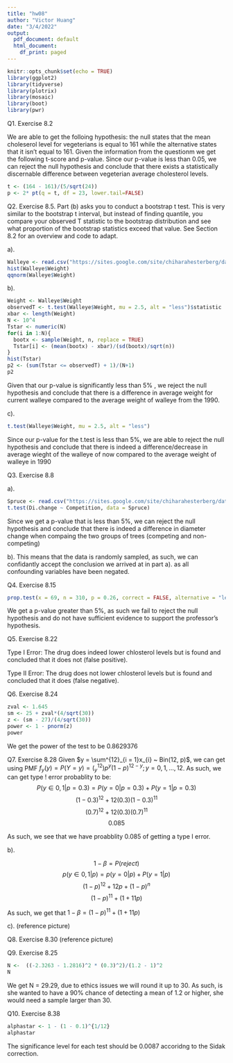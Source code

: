 ```yaml
---
title: "hw08"
author: "Victor Huang"
date: "3/4/2022"
output:
  pdf_document: default
  html_document:
    df_print: paged
---
```


```r
knitr::opts_chunk$set(echo = TRUE)
library(ggplot2)
library(tidyverse)
library(plotrix)
library(mosaic)
library(boot)
library(pwr)
```


Q1. Exercise 8.2

We are able to get the folloing hypothesis: the null states that the mean choleserol level for vegeterians is equal to 161 while the alternative states that it isn't equal to 161. Given the information from the questionm we get the following t-score and p-value. Since our p-value is less than 0.05, we can reject the null hypothesis and conclude that there exists a statistically discernable difference between vegeterian average cholesterol levels. 
```r
t <- (164 - 161)/(5/sqrt(24))
p <- 2* pt(q = t, df = 23, lower.tail=FALSE)
```


Q2. Exercise 8.5. Part (b) asks you to conduct a bootstrap t test. This is very similar to the
bootstrap t interval, but instead of finding quantile, you compare your observed T statistic to the
bootstrap distribution and see what proportion of the bootstrap statistics exceed that value. See
Section 8.2 for an overview and code to adapt.

a).
```r
Walleye <- read.csv("https://sites.google.com/site/chiharahesterberg/data2/Walleye.csv")
hist(Walleye$Weight)
qqnorm(Walleye$Weight)
```

b).
```r
Weight <- Walleye$Weight
observedT <- t.test(Walleye$Weight, mu = 2.5, alt = "less")$statistic
xbar <- length(Weight)
N <- 10^4
Tstar <- numeric(N)
for(i in 1:N){
  bootx <- sample(Weight, n, replace = TRUE)
  Tstar[i] <- (mean(bootx) - xbar)/(sd(bootx)/sqrt(n))
}
hist(Tstar)
p2 <- (sum(Tstar <= observedT) + 1)/(N+1)
p2
```
Given that our p-value is significantly less than 5% , we  reject the null hypothesis and conclude that there is a difference in average weight for current walleye compared to the average weight of walleye from the 1990.

c).
```r
t.test(Walleye$Weight, mu = 2.5, alt = "less")
```
Since our p-value for the t.test is less than 5%, we are able to reject the null hypothesis and conclude that there is indeed a difference/decrease in average wieght of the walleye of now compared to the average weight of walleye in 1990

Q3. Exercise 8.8

a).
```r
Spruce <- read.csv("https://sites.google.com/site/chiharahesterberg/data2/Spruce.csv")
t.test(Di.change ~ Competition, data = Spruce)
```
Since we get a p-value that is less than 5%, we can reject the null hypothesis and conclude that there is indeed a difference in diameter change when compaing the two groups of trees (competing and non-competing)

b).
This means that the data is randomly sampled, as such, we can confidantly accept the conclusion we arrived at in part a). as all confounding variables have been negated.

Q4. Exercise 8.15

```r
prop.test(x = 69, n = 310, p = 0.26, correct = FALSE, alternative = "less")
```
We get a p-value greater than 5%, as such we fail to reject the null hypothesis and do not have sufficient evidence to support the professor's hypothesis.

Q5. Exercise 8.22

Type I Error: The drug does indeed lower chlosterol levels but is found and concluded that it does not (false positive).

Type II Error: The drug does not lower chlosterol levels but is found and concluded that it does (false negative).

Q6. Exercise 8.24

```r
zval <- 1.645
sm <- 25 + zval*(4/sqrt(30))
z <- (sm - 27)/(4/sqrt(30))
power <- 1 - pnorm(z)
power
```

We get the power of the test to be 0.8629376

Q7. Exercise 8.28
Given $y = \sum^{12}_{i = 1}x_{i} ~ Bin(12, p)$, we can get using PMF $f_y(y) = P(Y = y) = (^{12}_{y})p^{y}(1-p)^{12-y}; y=0,1,...,12$. As such, we can get type ! error probablity to be:
$$P(y \in {0,1} | p = 0.3) = P(y = 0 | p = 0.3) + P(y = 1 | p = 0.3)$$
$$(1 - 0.3)^12 + 12(0.3)(1-0.3)^{11}$$
$$(0.7)^{12} + 12(0.3)(0.7)^{11}$$
$$0.085$$

As such, we see that we have proabblity 0.085 of getting a type I error.

b).

$$1 - \beta = P(reject)$$
$$p(y \in {0,1} | p) = p(y = 0|p) + P(y = 1|p)$$
$$(1-p)^{12} + 12p + (1-p)^n$$
$$(1-p)^{11} + (1 + 11p)$$

As such, we get that $1 - \beta = (1-p)^{11} + (1 + 11p)$

c).
(reference picture)

Q8. Exercise 8.30
(reference picture)

Q9. Exercise 8.25

```r
N <-  ((-2.3263 - 1.2816)^2 * (0.3)^2)/(1.2 - 1)^2
N
```
We get N = 29.29, due to ethics issues we will round it up to 30. As such, is she wanted to have a 90% chance of detecting a mean of 1.2 or higher, she would need a sample larger than 30.

Q10. Exercise 8.38
```r
alphastar <- 1 - (1 - 0.1)^{1/12}
alphastar
```
The significance level for each test should be 0.0087 accoridng to the Sidak correction.
